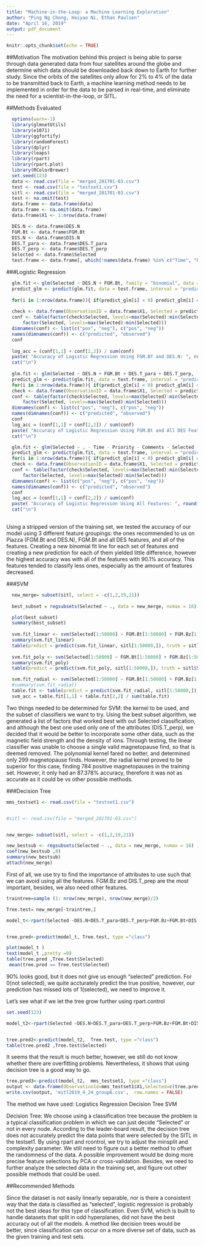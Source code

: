 ---
title: "Machine-in-the-Loop: a Machine Learning Exploration"
author: "Ping Ng Chong, Haiyao Ni, Ethan Paulsen"
date: "April 16, 2019"
output: pdf_document
---
<!---Note: D-Tree.rmd is used to make the decision tree portion of this project.--->

```{r setup, include=FALSE}
knitr::opts_chunk$set(echo = TRUE)
```
##Motivation
The motivation behind this project is being able to parse through data generated data from four satellites around the globe and determine which data should be downloaded back down to Earth for further study. Since the orbits of the satellites only allow for 2% to 4% of the data to be transmitted back to Earth, a machine learning method needs to be implemented in order for the data to be parsed in real-time, and eliminate the need for a scientist-in-the-loop, or SITL. 


##Methods Evaluated

```{r dataset, echo = FALSE}
  options(warn=-1)
  library(glmnetUtils)
  library(e1071)
  library(ggfortify)
  library(randomForest)
  library(dplyr)
  library(leaps)
  library(rpart)
  library(rpart.plot)
  library(RColorBrewer)
  set.seed(123)
  data <- read.csv(file = "merged_201701-03.csv")
  test <- read.csv(file = "testset1.csv")
  sitl <- read.csv(file = "merged_201701-03.csv")
  test <- na.omit(test)
  data.frame <- data.frame(data)
  data.frame <- na.omit(data.frame)
  data.frame$X1 <- 1:nrow(data.frame)
```
```{r frames, echo = FALSE}
  DES.N <- data.frame$DES.N
  FGM.Bt <- data.frame$FGM.Bt
  DIS.N <- data.frame$DIS.N
  DES.T_para <- data.frame$DES.T_para
  DES.T_perp <- data.frame$DES.T_perp
  Selected <- data.frame$Selected
  test.frame <- data.frame[, which(!names(data.frame) %in% c("Time", "Priority", "Comments", "Selected", "X1", "X"))]
```
###Logistic Regression
```{r logistic}

  glm.fit <- glm(Selected ~ DES.N + FGM.Bt, family = "binomial", data = data.frame)
  predict_glm <- predict(glm.fit, data = test.frame, interval = "predict")
  
  for(i in 1:nrow(data.frame)){ if(predict_glm[i] < 0) predict_glm[i] = 0 else predict_glm[i] = 1 }
  
  check <- data.frame(ObservationID = data.frame$X1, Selected = predict_glm)
  conf <- table(factor(check$Selected, levels=max(Selected):min(Selected)), 
      factor(Selected, levels=max(Selected):min(Selected)))
  dimnames(conf) <- list(c("pos", "neg"), c("pos", "neg"))
  names(dimnames(conf)) <- c("predicted", "observed")
  conf
  
  log_acc = (conf[1,1] + conf[2,2]) / sum(conf)
  paste( "Accuracy of Logistic Regression Using FGM.BT and DES.N: ", round(log_acc, 3))
  cat("\n")
  
  glm.fit <- glm(Selected ~ DES.N + FGM.Bt + DES.T_para + DES.T_perp, family = "binomial", data = data.frame)
  predict_glm <- predict(glm.fit, data = test.frame, interval = "predict")
  for(i in 1:nrow(data.frame)){ if(predict_glm[i] < 0) predict_glm[i] = 0 else predict_glm[i] = 1 }
  check <- data.frame(ObservationID = data.frame$X1, Selected = predict_glm)
  conf <- table(factor(check$Selected, levels=max(Selected):min(Selected)), 
      factor(Selected, levels=max(Selected):min(Selected)))
  dimnames(conf) <- list(c("pos", "neg"), c("pos", "neg"))
  names(dimnames(conf)) <- c("predicted", "observed")
  conf
  log_acc = (conf[1,1] + conf[2,2]) / sum(conf)
  paste( "Accuracy of Logistic Regression Using FGM.Bt and All DES Features: ", round(log_acc, 3))
  cat("\n")

  glm.fit <- glm(Selected ~ . - Time - Priority - Comments - Selected - X1 - X, family = "binomial", data = data.frame)
  predict_glm <- predict(glm.fit, data = test.frame, interval = "predict")
  for(i in 1:nrow(data.frame)){ if(predict_glm[i] < 0) predict_glm[i] = 0 else predict_glm[i] = 1 }
  check <- data.frame(ObservationID = data.frame$X1, Selected = predict_glm)
  conf <- table(factor(check$Selected, levels=max(Selected):min(Selected)), 
      factor(Selected, levels=max(Selected):min(Selected)))
  dimnames(conf) <- list(c("pos", "neg"), c("pos", "neg"))
  names(dimnames(conf)) <- c("predicted", "observed")
  conf
  log_acc = (conf[1,1] + conf[2,2]) / sum(conf)
  paste( "Accuracy of Logistic Regression Using All Features: ", round(log_acc, 3))
  cat("\n")
  
```
Using a stripped version of the training set, we tested the accuracy of our model using 3 different feature groupings: the ones recommended to us on Piazza (FGM.Bt and DES.N), FGM.Bt and all DES features, and all of the features. Creating a new binomial fit line for each set of features and creating a new prediction for each of them yielded little difference, however the highest accuracy was with all of the features with 90.1% accuracy. This features tended to classify less ones, especially as the amount of features decreased.

###SVM
```{r svm}


  new_merge= subset(sitl, select = -c(1,2,19,21))
  
  best_subset = regsubsets(Selected ~ ., data = new_merge, nvmax = 16)

  plot(best_subset)
  summary(best_subset)
  
  svm.fit_linear <- svm(Selected[1:50000] ~ FGM.Bt[1:50000] + FGM.Bz[1:50000] + DIS.N[1:50000] + DIS.T_perp[1:50000], kernel = "linear", data = sitl[1:50000,], type = "C-classification")
  summary(svm.fit_linear)
  table(predict = predict(svm.fit_linear, sitl[1:50000,]), truth = sitl$Selected[1:50000])
  
  svm.fit_poly <- svm(Selected[1:50000] ~ FGM.Bt[1:50000] + FGM.Bz[1:50000] + DIS.N[1:50000] + DIS.T_perp[1:50000], kernel = "polynomial", data = sitl[1:50000,], type = "C-classification")
  summary(svm.fit_poly)
  table(predict = predict(svm.fit_poly, sitl[1:50000,]), truth = sitl$Selected[1:50000])

  svm.fit_radial <- svm(Selected[1:50000] ~ FGM.Bt[1:50000] + FGM.Bz[1:50000] + DIS.N[1:50000] + DIS.T_perp[1:50000], kernel = "radial", data = sitl[1:50000,], type = "C-classification")
  #summary(svm.fit_radial)
  table.fit <- table(predict = predict(svm.fit_radial, sitl[1:50000,]), truth = sitl$Selected[1:50000])
  svm_acc = table.fit[1,1] + table.fit[2,2] / sum(table.fit)

```

Two things needed to be determined for SVM: the kernel to be used, and the subset of classifiers we want to try. Using the best subset algorithm, we generated a list of factors that worked best with out Selected classification, and although the best one used only one of the attributes (DIS.T_perp), we decided that it would be better to incorporate some other data, such as the magnetic field strength and the density of ions. Through testing, the linear classifier was unable to choose a single valid magnetopause find, so that is deemed removed. The polynomial kernel fared no better, and determined only 299 magnetopause finds. However, the radial kernel proved to be superior for this case, finding 784 positive magnetopauses in the training set. However, it only had an 87.378% accuracy, therefore it was not as accurate as it could be vs other possible methods.

###Decision Tree

```{r}


mms_testset1 <- read.csv(file = "testset1.csv")


#sitl <- read.csv(file = "merged_201701-03.csv")


new_merge= subset(sitl, select = -c(1,2,19,21))

new_bestsub <- regsubsets(Selected ~ ., data = new_merge, nvmax = 16)
coef(new_bestsub ,8)
summary(new_bestsub)
attach(new_merge)
```
First of all, we use try to find the importance of attributes to use such that we can avoid using all the features.
FGM.Bz and DIS.T_prep are the most important, besides, we also need other features.




```{r}
traintree=sample (1: nrow(new_merge), nrow(new_merge)/2)

Tree.test= new_merge[-traintree,]

model_t<-rpart(Selected ~DES.N+DES.T_para+DES.T_perp+FGM.Bz+FGM.Bt+DIS.Vz+DIS.T_para+DIS.T_perp, method ="class", data = new_merge) 


tree.pred<-predict(model_t, Tree.test, type ="class")

plot(model_t )
text(model_t ,pretty =0)
table(tree.pred ,Tree.test$Selected)
 mean(tree.pred == Tree.test$Selected)
```


90% looks good, but it does not give us enough "selected" prediction.
For 0(not selected), we quite accturately predict the true positive, however, our prediction has missed lots of 1(selected), we need to improve it.


Let's see what if we let the tree grow further using rpart.control




```{r}
set.seed(123)

model_t2<-rpart(Selected ~DES.N+DES.T_para+DES.T_perp+FGM.Bz+FGM.Bt+DIS.Vz+DIS.T_para+DIS.T_perp, method ="class", data = new_merge, control=rpart.control(minsplit=2, cp=0)) 


tree.pred2<-predict(model_t2,  Tree.test, type ="class")
table(tree.pred2 ,Tree.test$Selected)


```

It seems that the result is much better, however, we still do not know whether there are overfitting problems. Nevertheless, it shows that using decision tree is a good way to go.

```{r}
tree.pred3<-predict(model_t2,  mms_testset1, type ="class")
output <- data.frame(ObservationId=mms_testset1$X1,Selected=c(tree.pred3)-1)
write.csv(output, 'mitl2019_4_24_group6.csv',  row.names = FALSE)

```
The method we have used:
Logistics Regression 
Decision Tree 
SVM 

Decision Tree: We choose using a classification tree because the problem is a typical classification problem in which we can just decide "Selected" or not in every node. According to the leader-board result, the decision tree does not accurately predict the data points that were selected by the SITL in the testset1. By using rpart and rcontrol, we try to adjust the minsplit and complexity parameter. We still need to figure out a better method to offset the randomness of the data. A possible improvement would be doing more precise feature selections by PCA or cross-validation. Besides, we need to further analyze the selected data in the training set, and figure out other possible methods that could be used.


##Recommended Methods

Since the dataset is not easily linearly separable, nor is there a consistent way that the data is classified as "selected", logistic regression is probably not the best ideas for this type of classification. Even SVM, which is built to handle datasets that split in odd hyperplanes, did not have the best accuracy out of all the models. A method like decision trees would be better, since classification can occur on a more diverse set of data, such as the given training and test sets.